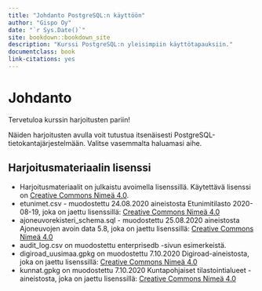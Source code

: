```yaml
---
title: "Johdanto PostgreSQL:n käyttöön"
author: "Gispo Oy"
date: "`r Sys.Date()`"
site: bookdown::bookdown_site
description: "Kurssi PostgreSQL:n yleisimpiin käyttötapauksiin."
documentclass: book
link-citations: yes
---
```


# Johdanto


Tervetuloa kurssin harjoitusten pariin!

Näiden harjoitusten avulla voit tutustua itsenäisesti PostgreSQL-tietokantajärjestelmään. Valitse vasemmalta haluamasi aihe.

## Harjoitusmateriaalin lisenssi

* Harjoitusmateriaalit on julkaistu avoimella lisenssillä. Käytettävä lisenssi on [Creative Commons Nimeä 4.0](https://creativecommons.org/licenses/by/4.0/deed.fi).
* etunimet.csv - muodostettu 24.08.2020 aineistosta Etunimitilasto 2020-08-19, joka on jaettu lisenssillä: [Creative Commons Nimeä 4.0](https://creativecommons.org/licenses/by/4.0/deed.fi)
* ajoneuvorekisteri_schema.sql - muodostettu 25.08.2020 aineistosta Ajoneuvojen avoin data 5.8, joka on jaettu lisenssillä: [Creative Commons Nimeä 4.0](https://creativecommons.org/licenses/by/4.0/deed.fi)
* audit_log.csv on muodostettu enterprisedb -sivun esimerkeistä.
* digiroad_uusimaa.gpkg on muodostettu 7.10.2020 Digiroad-aineistosta, joka on jaettu lisenssillä: [Creative Commons Nimeä 4.0](https://creativecommons.org/licenses/by/4.0/deed.fi)
* kunnat.gpkg on muodostettu 7.10.2020 Kuntapohjaiset tilastointialueet -aineistosta, joka on jaettu lisenssillä: [Creative Commons Nimeä 4.0](https://creativecommons.org/licenses/by/4.0/deed.fi)
